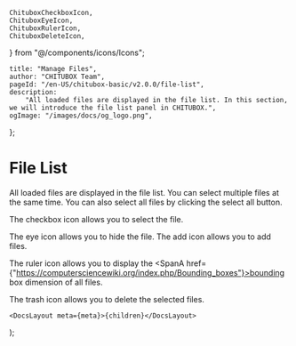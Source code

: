 	ChituboxCheckboxIcon,
	ChituboxEyeIcon,
	ChituboxRulerIcon,
	ChituboxDeleteIcon,
} from "@/components/icons/Icons";

	title: "Manage Files",
	author: "CHITUBOX Team",
	pageId: "/en-US/chitubox-basic/v2.0.0/file-list",
	description:
		"All loaded files are displayed in the file list. In this section, we will introduce the file list panel in CHITUBOX.",
	ogImage: "/images/docs/og_logo.png",
};

# File List

All loaded files are displayed in the file list. You can select multiple files at the same time. You can also select all files by clicking the select all button.

<ImageContainer>
	<AntdImage
		src={"/images/docs/en-US/chitubox-basic/2.x.x/007-file-list-panel.png"}
	/>
</ImageContainer>

The checkbox icon <ChituboxCheckboxIcon /> allows you to select the file.

The eye icon <ChituboxEyeIcon /> allows you to hide the file. The add icon allows you to add files.

The ruler icon <ChituboxRulerIcon /> allows you to display the <SpanA href={"https://computersciencewiki.org/index.php/Bounding_boxes"}>bounding box</SpanA> dimension of all files.

The trash icon <ChituboxDeleteIcon /> allows you to delete the selected files.

	<DocsLayout meta={meta}>{children}</DocsLayout>
);
